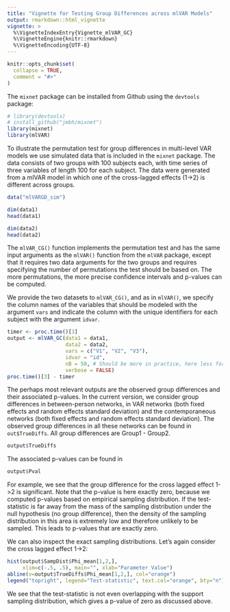 ```yaml
---
title: "Vignette for Testing Group Differences across mlVAR Models"
output: rmarkdown::html_vignette
vignette: >
  %\VignetteIndexEntry{Vignette_mlVAR_GC}
  %\VignetteEngine{knitr::rmarkdown}
  %\VignetteEncoding{UTF-8}
---
```


```r
knitr::opts_chunk$set(
  collapse = TRUE,
  comment = "#>"
)
```

The `mixnet` package can be installed from Github using the `devtools` package:

```r
# library(devtools)
# install_github("jmbh/mixnet")
library(mixnet)
library(mlVAR)
```

To illustrate the permutation test for group differences in multi-level VAR models we use simulated data that is included in the `mixnet` package. The data consists of two groups with 100 subjects each, with time series of three variables of length 100 for each subject. The data were generated from a mlVAR model in which one of the cross-lagged effects (1->2) is different across groups.

```r
data("mlVARGD_sim")

dim(data1)
head(data1)

dim(data2)
head(data2)
```

The `mlVAR_CG()` function implements the permutation test and has the same input arguments as the `mlVAR()` function from the `mlVAR` package, except that it requires two data arguments for the two groups and requires specifying the number of permutations the test should be based on. The more permutations, the more precise confidence intervals and p-values can be computed.

We provide the two datasets to `mlVAR_CG()`, and as in `mlVAR()`, we specify the column names of the variables that should be modeled with the argument `vars` and indicate the column with the unique identifiers for each subject with the argument `idvar`.

```r
timer <- proc.time()[3]
output <- mlVAR_GC(data1 = data1, 
                   data2 = data2, 
                   vars = c("V1", "V2", "V3"), 
                   idvar = "id", 
                   nB = 50, # Should be more in practice, here less for illustration
                   verbose = FALSE)
proc.time()[3] - timer
```

The perhaps most relevant outputs are the observed group differences and their associated p-values. In the current version, we consider group differences in between-person networks, in VAR networks (both fixed effects and random effects standard deviation) and the contemporaneous networks (both fixed effects and random effects standard deviation). The observed group differences in all these networks can be found in `out$TrueDiffs`. All group differences are Group1 - Group2.

```r
output$TrueDiffs
```

The associated p-values can be found in 

```r
output$Pval
```

For example, we see that the group difference for the cross lagged effect 1->2 is significant. Note that the p-value is here exactly zero, because we computed p-values based on empirical sampling distribution. If the test-statistic is far away from the mass of the sampling distribution under the null hypothesis (no group difference), then the density of the sampling distribution in this area is extremely low and therefore unlikely to be sampled. This leads to p-values that are exactly zero.

We can also inspect the exact sampling distributions. Let's again consider the cross lagged effect 1->2:

```r

hist(output$SampDist$Phi_mean[1,2,], 
     xlim=c(-.5, .5), main="", xlab="Parameter Value")
abline(v=output$TrueDiffs$Phi_mean[1,2,], col="orange")
legend("topright", legend="Test-statistic", text.col="orange", bty="n")
```
We see that the test-statistic is not even overlapping with the support sampling distribution, which gives a p-value of zero as discussed above.

